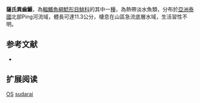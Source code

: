 {{Speciesbox
| name = 薩氏異齒鰋
| status = DD
| status_system = IUCN3.1
| image = 
| image_width = 250px
| genus = Oreoglanis
| species = sudarai
| authority = Vidthayanon, Saenjundaeng & Ng, 2009
| synonyms = 
}}
'''薩氏異齒鰋'''，為[[輻鰭魚綱|輻鰭魚綱]][[鯰形目|鯰形目]][[鮡科|鮡科]]的其中一[[種|種]]，為熱帶淡水魚類，分布於[[亞洲|亞洲]][[泰國|泰國]]北部Ping河流域，體長可達11.3公分，棲息在山區急流底層水域，生活習性不明。

==参考文献==
*{{FishBase_species|genus=Oreoglanis|species=sudarai|year=2015|month=3}}

== 扩展阅读 ==
{{refbegin}}
{{wikispecies-inline|Oreoglanis sudarai|薩氏異齒鰋}}
{{refend}}
{{Taxonbar|from=Q6411725}}

[[Category:IUCN红色名录数据缺乏物种|OS]]
[[Category:異齒鰋屬|sudarai]]